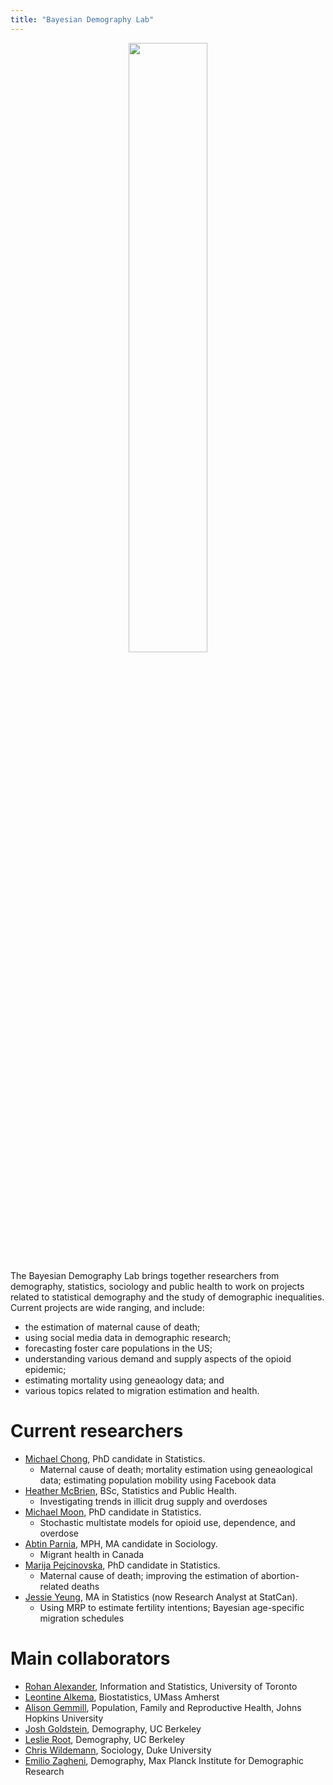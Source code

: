 ```yaml
---
title: "Bayesian Demography Lab"
---
```


<center>![](/img/lab_hex.jpg){width="50%"}</center>

The Bayesian Demography Lab brings together researchers from demography, statistics, sociology and public health to work on projects related to statistical demography and the study of demographic inequalities. Current projects are wide ranging, and include: 

- the estimation of maternal cause of death; 
- using social media data in demographic research; 
- forecasting foster care populations in the US; 
- understanding various demand and supply aspects of the opioid epidemic; 
- estimating mortality using geneaology data; and 
- various topics related to migration estimation and health. 

# Current researchers

- [Michael Chong](https://www.statistics.utoronto.ca/people/directories/graduate-students/michael-chong), PhD candidate in Statistics. 
    + Maternal cause of death; mortality estimation using geneaological data; estimating population mobility using Facebook data
- [Heather McBrien](http://cmajopen.ca/content/7/4/E665.short?rss=1), BSc, Statistics and Public Health.
    + Investigating trends in illicit drug supply and overdoses
- [Michael Moon](https://www.statistics.utoronto.ca/people/directories/graduate-students/michael-jongho-moon), PhD candidate in Statistics. 
    + Stochastic multistate models for opioid use, dependence, and overdose
- [Abtin Parnia](https://scholar.google.com/citations?user=SsX55_MAAAAJ&hl=en), MPH, MA candidate in Sociology.
    + Migrant health in Canada
- [Marija Pejcinovska](https://www.statistics.utoronto.ca/people/directories/graduate-students/marija-pejcinovska), PhD candidate in Statistics. 
    + Maternal cause of death; improving the estimation of abortion-related deaths
- [Jessie Yeung](https://www.researchgate.net/profile/Jessie_Yeung2), MA in Statistics (now Research Analyst at StatCan).
    + Using MRP to estimate fertility intentions; Bayesian age-specific migration schedules

# Main collaborators

- [Rohan Alexander](https://rohanalexander.com/), Information and Statistics, University of Toronto
- [Leontine Alkema](https://leontinealkema.github.io/alkema_lab/), Biostatistics, UMass Amherst
- [Alison Gemmill](https://www.alisongemmill.com/), Population, Family and Reproductive Health, Johns Hopkins University
- [Josh Goldstein](https://www.site.demog.berkeley.edu/josh-goldstein), Demography, UC Berkeley
- [Leslie Root](https://leslieroot.net/about/), Demography, UC Berkeley
- [Chris Wildemann](https://en.wikipedia.org/wiki/Christopher_Wildeman), Sociology, Duke University
- [Emilio Zagheni](https://www.demogr.mpg.de/en/about_us_6113/staff_directory_1899/emilio_zagheni_2243), Demography, Max Planck Institute for Demographic Research
